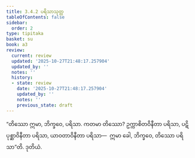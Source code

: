 ```yaml
---
title: 3.4.2 ပရိသာသုတ္တ
tableOfContents: false
sidebar:
  order: 2
type: tipitaka
basket: su
book: a3
review:
  current: review
  updated: '2025-10-27T21:48:17.257904'
  updated_by: ''
  notes: ''
  history:
  - state: review
    date: '2025-10-27T21:48:17.257904'
    updated_by: ''
    notes: ''
    previous_state: draft
---
```



<ReviewStatus review={frontmatter.review} showDetails={true} />

<HypothesisAnnotation frontmatter={frontmatter} />

<DynamicBreadcrumb />

<Division number="135" book="a3" e="ch" v="15" p="289">

<Paragraph number="1020" book="a3">
“တိဿော ဣမာ, ဘိက္ခဝေ, ပရိသာ. ကတမာ တိဿော? ဥက္ကာစိတဝိနီတာ ပရိသာ, ပဋိပုစ္ဆာဝိနီတာ ပရိသာ, ယာဝတာဝိနီတာ ပရိသာ—  ဣမာ ခေါ, ဘိက္ခဝေ, တိဿော ပရိသာ”တိ.

</Paragraph>
</Division>

<Paragraph number="1021" type="center" book="a3">
ဒုတိယံ.
</Paragraph>